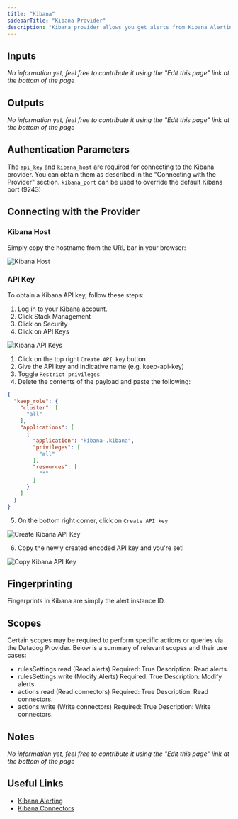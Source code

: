 ```yaml
---
title: "Kibana"
sidebarTitle: "Kibana Provider"
description: "Kibana provider allows you get alerts from Kibana Alerting via webhooks."
---
```


## Inputs

_No information yet, feel free to contribute it using the "Edit this page" link at the bottom of the page_

## Outputs

_No information yet, feel free to contribute it using the "Edit this page" link at the bottom of the page_

## Authentication Parameters

The `api_key` and `kibana_host` are required for connecting to the Kibana provider. You can obtain them as described in the "Connecting with the Provider" section.
`kibana_port` can be used to override the default Kibana port (9243)

## Connecting with the Provider

### Kibana Host

Simply copy the hostname from the URL bar in your browser:

<img src="/images/kibana/kibana_host.png" alt="Kibana Host" />

### API Key

To obtain a Kibana API key, follow these steps:

1. Log in to your Kibana account.
2. Click Stack Management
3. Click on Security
4. Click on API Keys

<img src="/images/kibana/api-keys.png" alt="Kibana API Keys" />

1. Click on the top right `Create API key` button
2. Give the API key and indicative name (e.g. keep-api-key)
3. Toggle `Restrict privileges`
4. Delete the contents of the payload and paste the following:

```json
{
  "keep_role": {
    "cluster": [
      "all"
    ],
    "applications": [
      {
        "application": "kibana-.kibana",
        "privileges": [
          "all"
        ],
        "resources": [
          "*"
        ]
      }
    ]
  }
}
```

5. On the bottom right corner, click on `Create API key`

<img src="/images/kibana/create-api-key.png" alt="Create Kibana API Key" />

6. Copy the newly created encoded API key and you're set!

<img src="/images/kibana/copy-created-key.png" alt="Copy Kibana API Key" />

## Fingerprinting

Fingerprints in Kibana are simply the alert instance ID.

## Scopes

Certain scopes may be required to perform specific actions or queries via the Datadog Provider. Below is a summary of relevant scopes and their use cases:

- rulesSettings:read (Read alerts)
  Required: True
  Description: Read alerts.
- rulesSettings:write (Modify Alerts)
  Required: True
  Description: Modify alerts.
- actions:read (Read connectors)
  Required: True
  Description: Read connectors.
- actions:write (Write connectors)
  Required: True
  Description: Write connectors.

## Notes

_No information yet, feel free to contribute it using the "Edit this page" link at the bottom of the page_

## Useful Links

- [Kibana Alerting](https://www.elastic.co/guide/en/kibana/current/alerting-getting-started.html)
- [Kibana Connectors](https://www.elastic.co/guide/en/kibana/current/action-types.html)
